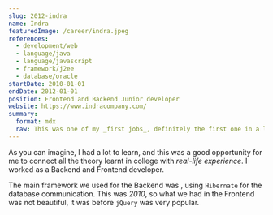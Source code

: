 ```yaml
---
slug: 2012-indra
name: Indra
featuredImage: /career/indra.jpeg
references:
  - development/web
  - language/java
  - language/javascript
  - framework/j2ee
  - database/oracle
startDate: 2010-01-01
endDate: 2012-01-01
position: Frontend and Backend Junior developer
website: https://www.indracompany.com/
summary:
  format: mdx
  raw: This was one of my _first jobs_, definitely the first one in a large company. I started working for this company when I started the 4th year of my degree in `Computer Science`.
---
```


As you can imagine, I had a lot to learn, and this was a good opportunity for me to connect all the theory learnt in college with _real-life experience_. I worked as a Backend and Frontend developer.

The main framework we used for the Backend was [](framework/j2ee), using `Hibernate` for the database communication. This was _2010_, so what we had in the Frontend was not beautiful, it was before `jQuery` was very popular.
